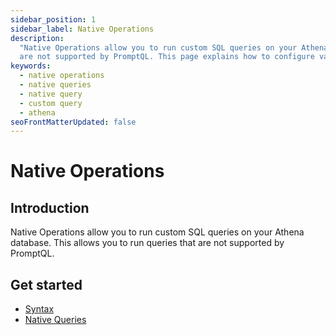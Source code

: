 ```yaml
---
sidebar_position: 1
sidebar_label: Native Operations
description:
  "Native Operations allow you to run custom SQL queries on your Athena database. This allows you to run queries that
  are not supported by PromptQL. This page explains how to configure various types of native queries in PromptQL."
keywords:
  - native operations
  - native queries
  - native query
  - custom query
  - athena
seoFrontMatterUpdated: false
---
```


# Native Operations

## Introduction

Native Operations allow you to run custom SQL queries on your Athena database. This allows you to run queries that are
not supported by PromptQL.

## Get started

- [Syntax](./syntax.mdx)
- [Native Queries](/reference/connectors/athena/native-operations/native-queries.mdx)
